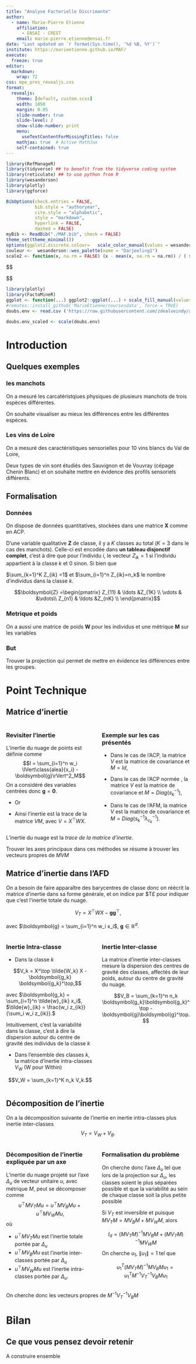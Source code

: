 ```yaml
---
title: "Analyse Factorielle Discrimante"
author:
  - name: Marie-Pierre Etienne
    affiliation: 
      - ENSAI - CREST
    email: marie-pierre.etienne@ensai.fr
date: "Last updated on `r format(Sys.time(), '%d %B, %Y')`"
institute: https://marieetienne.github.io/MAF/
execute: 
  freeze: true
editor: 
  markdown: 
    wrap: 72
css: mpe_pres_revealjs.css
format:
  revealjs: 
    theme: [default, custom.scss]
    width: 1050
    margin: 0.05
    slide-number: true
    slide-level: 2
    show-slide-number: print
    menu:
      useTextContentForMissingTitles: false
    mathjax: true  # Active MathJax
    self-contained: true
---
```


```r
library(RefManageR)
library(tidyverse) ## to benefit from the tidyverse coding system
library(reticulate) ## to use python from R
library(wesanderson)
library(plotly)
library(ggforce)
```

```r
BibOptions(check.entries = FALSE,
           bib.style = "authoryear",
           cite.style = "alphabetic",
           style = "markdown",
           hyperlink = FALSE,
           dashed = FALSE)
myBib <- ReadBib("./MAF.bib", check = FALSE)
theme_set(theme_minimal())
options(ggplot2.discrete.colour=   scale_color_manual(values = wesanderson::wes_palette(name = "Darjeeling1")) )
couleur <-  wesanderson::wes_palette(name = "Darjeeling1")
scale2 <- function(x, na.rm = FALSE) (x - mean(x, na.rm = na.rm)) / ( sqrt((length(x)-1) / length(x)) *sd(x, na.rm) )

```

::: hidden
\$\$

\newcommand\R{{\mathbb{R}}}
\newcommand\Xbf{{\boldsymbol{X}}}
\newcommand\norm[1]{\lVert#1\rVert}
\newcommand\xcol[1]{\boldsymbol{x}^{#1}}
\newcommand\xrow[1]{\boldsymbol{x}_{#1}}
\newcommand\xbf{\boldsymbol{x}}
\newcommand\ybf{\boldsymbol{y}}

\$\$
:::

```r
library(plotly)
library(FactoMineR)
ggplot <- function(...) ggplot2::ggplot(...) + scale_fill_manual(values = wesanderson::wes_palette(name = "Darjeeling1")) + scale_color_manual(values = wesanderson::wes_palette(name = "Darjeeling1")) + theme_minimal()
#remotes::install_github('MarieEtienne/coursesdata', force = TRUE)
doubs.env <- read.csv ('https://raw.githubusercontent.com/zdealveindy/anadat-r/master/data/DoubsEnv.csv', row.names = 1) %>% as_tibble()

doubs.env_scaled <- scale(doubs.env)

```

# Introduction

## Quelques exemples

### les manchots

On a mesuré les carcatéristqiues physiques de plusieurs manchots de trois espèces différentes.

On souhaite visualiser au mieux les différences entre les différentes espèces.

### Les vins de Loire 

On a mesuré des caractéristiques sensorielles pour  10 vins blancs du Val de Loire,

Deux types de vin sont étudiés des Sauvignon et de Vouvray (cépage Chenin Blanc) et on souhaite mettre en évidence des profils sensoriels différents.



## Formalisation 

### Données 

On dispose de données quantitatives, stockées dans une matrice $\boldsymbol{X}$ comme en ACP.

D'une variable qualitative $\boldsymbol{Z}$ de classe, il y a $K$ classes au total ($K=3$ dans le cas des manchots). Celle-ci est encodée dans **un tableau disjonctif complet**, c'est à dire que pour l'individu $i$, le vecteur $Z_{ik}=1$ si l'individu appartient à la classe $k$ et $0$ sinon. Si bien que 

$\sum_{k=1}^K Z_{ik} =1$ et $\sum_{i=1}^n Z_{ik}=n_k$ le nombre d'individus dans la classe $k$.

$$\boldsymbol{Z} =\begin{pmatrix}
Z_{11} & \ldots &Z_{1K} \\
\vdots  &   &\vdots\\
Z_{n1} & \ldots &Z_{nK} \\
\end{pmatrix}$$

### Metrique et poids 

On a aussi une matrice de poids $\boldsymbol{W}$ pour les individus et une métrique $\boldsymbol{M}$ sur les variables

### But 

[Trouver la projection qui permet de mettre en évidence les différences entre les groupes.]{.rouge}



# Point Technique

## Matrice d'inertie

:::: columns
::: {.column width="49%"}

### Revisiter l'inertie 

L'inertie du nuage de points est définie comme 
$$I = \sum_{i=1}^n w_i \norm{\class{alea}{x_i} -\boldsymbol{g}}^2_M$$
On a considéré des variables centrées donc $\boldsymbol{g} = \boldsymbol{0}$.

* Or 

\begin{align}
 I = & \sum_{i=1}^n w_i x_i^\top M x_i = tr(\sum_{i=1}^n w_i x_i^\top M x_i ) \\
   = & tr(\sum_{i=1}^n M x_i w_i x_i^\top ) \quad \text{(commutatitvité de la trace)} \\
   = & tr(M \sum_{i=1}^n  x_i w_i x_i^\top )\\
   = & tr(M X^\top W X)\\
   = & tr( X^\top W X M)\\
   = & tr( V M)\\
   
\end{align}

* Ainsi l'inertie est la trace de la matrice $VM$, avec $V=  X^\top W X.$ 

:::

::: {.column width="49%"}

### Exemple sur les cas présentés

* Dans le cas de l'ACP, la matrice $V$ est la matrice de covariance et $M = Id$,

* Dans le cas de l'ACP normée , la matrice $V$ est la matrice de covariance et $M = Diag(s_k^{-1})$,

* Dans le cas de l'AFM, la matrice $V$ est la matrice de covariance et $M = Diag( s_k^{-1} \lambda_{c_k}^{-1})$.

:::

::::

L'inertie du nuage est la *trace de la matrice d'inertie*.

[Trouver les axes principaux dans ces méthodes se résume à trouver les vecteurs propres de  $MVM$]{.rouge}

## Matrice d'inertie dans l'AFD

On a besoin de faire apparaître des barycentres de classe donc on réécrit la matrice d'inertie dans sa forme générale, et on indice par $T£ pour indiquer que c'est l'inertie totale du nuage.

$$V_T =  X^\top W X - \boldsymbol{g} \boldsymbol{g}^\top,$$

avec $\boldsymbol{g} = \sum_{i=1}^n w_i  x_i$, $\boldsymbol{g}\in\R^d.$


:::: columns
::: {.column width="49%"}
### Inertie Intra-classe

* Dans la classe $k$

$$V_k =  X^\top \tilde{W_k} X - \boldsymbol{g_k} \boldsymbol{g_k}^\top,$$

avec $\boldsymbol{g_k} = \sum_{i=1}^n \tilde{w}_{ik}  x_i$, $\tilde{w}_{ik} = \frac{w_i z_{ik}}{\sum_i w_i z_{ik}}.$

[Intuitivement, c'est la variabilité dans la classe, c'est à dire la dispersion autour du centre de gravité des individus de la classe $k$]{.rouge}

* Dans l'ensemble des classes $k$, la matrice d’inertie intra-classes $V_W$ (W pour Within)

$$V_W  = \sum_{k=1}^K n_k V_k.$$


:::

::: {.column width="49%"}

### Inertie Inter-classe

La matrice d’inertie inter-classes mesure la dispersion des centres de gravité des classes, affectés de leur poids,  autour du centre de gravité du nuage.

$$V_B = \sum_{k=1}^n n_k \boldsymbol{g_k}\boldsymbol{g_k}^\top - \boldsymbol{g}\boldsymbol{g}^\top.$$


:::
::::

## Décomposition de l'inertie

On a la décomposition suivante de l'inertie en inertie intra-classes plus inertie inter-classes
$$
V_T= V_W + V_B.
$$

:::: columns
::: {.column width="49%"}

### Décomposition de l'inertie expliquée par un axe

[L'inertie du nuage projeté sur l'axe $\Delta_u$ de vecteur unitaire $u$, avec métrique $M$, peut se décomposer comme ]{ .smaller}
$$
u^\top M V_T M u = u^\top M V_B M u + u^\top M V_W M u,
$$
où 

* $u^\top M V_T M u$ est l'inertie totale portée par $\Delta_u$
* $u^\top M V_B M u$ est l'inertie inter-classes portée par $\Delta_u$
* $u^\top M V_W M u$ est l'inertie intra-classes portée par $\Delta_u$.


:::

::: {.column width="49%"}


### Formalisation du problème

On cherche donc l'axe $\Delta_u$ tel que lors de la projection sur $\Delta_u$, les classes soient le plus séparées possible et que la variabilité au sein de chaque classe soit la plus petite possible

Si $V_T$ est inversible et puisque $M V_T M  = M V_B M  +  M V_W M$, alors

$$I_d = (MV_TM)^{-1} M V_B M  + (MV_TM)^{-1} M V_W M$$
On cherche $u_1$, $\norm{u_1}=1$ tel que 

$$u_1^T  (MV_TM)^{-1} M V_B M  u_1= u_1^T M^{-1} V_T^{-1} V_B M u_1 $$ 

:::

::::

On cherche donc les vecteurs propres de  $M^{-1} V_T^{-1} V_B M$



# Bilan

## Ce que vous pensez devoir retenir

A construire ensemble
